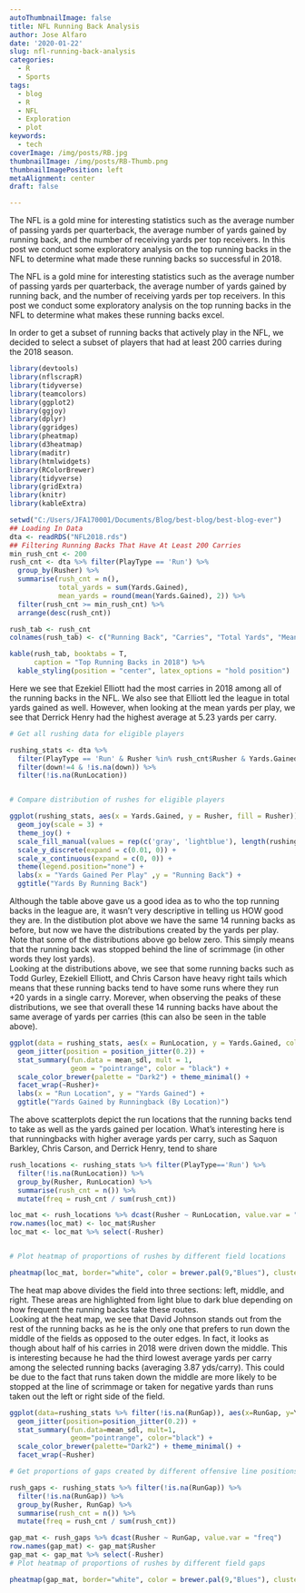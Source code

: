 ---
autoThumbnailImage: false
title: NFL Running Back Analysis
author: Jose Alfaro
date: '2020-01-22'
slug: nfl-running-back-analysis
categories:
  - R
  - Sports
tags:
  - blog
  - R
  - NFL
  - Exploration
  - plot
keywords:
  - tech
coverImage: /img/posts/RB.jpg
thumbnailImage: /img/posts/RB-Thumb.png
thumbnailImagePosition: left
metaAlignment: center
draft: false

---
The NFL is a gold mine for interesting statistics such as the average number of passing yards per quarterback, the average number of yards gained by running back, and the number of receiving yards per top receivers. In this post we conduct some exploratory analysis on the top running backs in the NFL to determine what made these running backs so successful in 2018.
<!--more-->

The NFL is a gold mine for interesting statistics such as the average number of passing yards per quarterback, the average number of yards gained by running back, and the number of receiving yards per top receivers. In this post we conduct some exploratory analysis on the top running backs in the NFL to determine what makes these running backs excel.  

In order to get a subset of running backs that actively play in the NFL, we decided to select a subset of players that had at least 200 carries during the 2018 season. 

```{R message=FALSE, warning=FALSE, include=FALSE}
library(devtools)
library(nflscrapR)
library(tidyverse)
library(teamcolors)
library(ggplot2)
library(ggjoy)
library(dplyr)
library(ggridges)
library(pheatmap)
library(d3heatmap)
library(maditr)
library(htmlwidgets)
library(RColorBrewer)
library(tidyverse)
library(gridExtra)
library(knitr)
library(kableExtra)
```

```{R echo=TRUE, message=FALSE, warning=FALSE}
setwd("C:/Users/JFA170001/Documents/Blog/best-blog/best-blog-ever")
## Loading In Data
dta <- readRDS("NFL2018.rds")
## Filtering Running Backs That Have At Least 200 Carries
min_rush_cnt <- 200
rush_cnt <- dta %>% filter(PlayType == 'Run') %>%
  group_by(Rusher) %>% 
  summarise(rush_cnt = n(),
            total_yards = sum(Yards.Gained),
            mean_yards = round(mean(Yards.Gained), 2)) %>%
  filter(rush_cnt >= min_rush_cnt) %>%
  arrange(desc(rush_cnt))

rush_tab <- rush_cnt
colnames(rush_tab) <- c("Running Back", "Carries", "Total Yards", "Mean Yards")

kable(rush_tab, booktabs = T,
      caption = "Top Running Backs in 2018") %>%
  kable_styling(position = "center", latex_options = "hold position")
```

Here we see that Ezekiel Elliott had the most carries in 2018 among all of the running backs in the NFL. We also see that Elliott led the league in total yards gained as well. However, when looking at the mean yards per play, we see that Derrick Henry had the highest average at 5.23 yards per carry.

```{R message=FALSE, warning=FALSE}
# Get all rushing data for eligible players

rushing_stats <- dta %>%
  filter(PlayType == 'Run' & Rusher %in% rush_cnt$Rusher & Yards.Gained <=50) %>%
  filter(down!=4 & !is.na(down)) %>%
  filter(!is.na(RunLocation))


# Compare distribution of rushes for eligible players

ggplot(rushing_stats, aes(x = Yards.Gained, y = Rusher, fill = Rusher)) +
  geom_joy(scale = 3) +
  theme_joy() +
  scale_fill_manual(values = rep(c('gray', 'lightblue'), length(rushing_stats$Rusher)/2)) +
  scale_y_discrete(expand = c(0.01, 0)) +
  scale_x_continuous(expand = c(0, 0)) +
  theme(legend.position="none") +
  labs(x = "Yards Gained Per Play" ,y = "Running Back") + 
  ggtitle("Yards By Running Back")
```
Although the table above gave us a good idea as to who the top running backs in the league are, it wasn't very descriptive in telling us HOW good they are. In the distibution plot above we have the same 14 running backs as before, but now we have the distributions created by the yards per play. Note that some of the distributions above go below zero. This simply means that the running back was stopped behind the line of scrimmage (in other words they lost yards).  
Looking at the distributions above, we see that some running backs such as Todd Gurley, Ezekiell Elliott, and Chris Carson have heavy right tails which means that these running backs tend to have some runs where they run +20 yards in a single carry. Morever, when observing the peaks of these distributions, we see that overall these 14 running backs have about the same average of yards per carries (this can also be seen in the table above). 

```{R message=FALSE, warning=FALSE}
ggplot(data = rushing_stats, aes(x = RunLocation, y = Yards.Gained, color = RunLocation)) +
  geom_jitter(position = position_jitter(0.2)) +
  stat_summary(fun.data = mean_sdl, mult = 1, 
               geom = "pointrange", color = "black") +
  scale_color_brewer(palette = "Dark2") + theme_minimal() +
  facet_wrap(~Rusher)+
  labs(x = "Run Location", y = "Yards Gained") +
  ggtitle("Yards Gained by Runningback (By Location)")
```

The above scatterplots depict the run locations that the running backs tend to take as well as the yards gained per location. What's interesting here is that runningbacks with higher average yards per carry, such as Saquon Barkley, Chris Carson, and Derrick Henry, tend to share  

```{R message=FALSE, warning=FALSE}
rush_locations <- rushing_stats %>% filter(PlayType=='Run') %>%
  filter(!is.na(RunLocation)) %>%
  group_by(Rusher, RunLocation) %>%
  summarise(rush_cnt = n()) %>%
  mutate(freq = rush_cnt / sum(rush_cnt))

loc_mat <- rush_locations %>% dcast(Rusher ~ RunLocation, value.var = "freq")
row.names(loc_mat) <- loc_mat$Rusher
loc_mat <- loc_mat %>% select(-Rusher)


# Plot heatmap of proportions of rushes by different field locations

pheatmap(loc_mat, border="white", color = brewer.pal(9,"Blues"), cluster_cols=FALSE)
```
The heat map above divides the field into three sections: left, middle, and right. These areas are highlighted from light blue to dark blue depending on how frequent the running backs take these routes.  
Looking at the heat map, we see that David Johnson stands out from the rest of the running backs as he is the only one that prefers to run down the middle of the fields as opposed to the outer edges. In fact, it looks as though about half of his carries in 2018 were driven down the middle. This is interesting because he had the third lowest average yards per carry among the selected running backs (averaging 3.87 yds/carry). This could be due to the fact that runs taken down the middle are more likely to be stopped at the line of scrimmage or taken for negative yards than runs taken out the left or right side of the field.


```{R message=FALSE, warning=FALSE}
ggplot(data=rushing_stats %>% filter(!is.na(RunGap)), aes(x=RunGap, y=Yards.Gained, color=RunGap)) +
  geom_jitter(position=position_jitter(0.2)) +
  stat_summary(fun.data=mean_sdl, mult=1, 
               geom="pointrange", color="black") +
  scale_color_brewer(palette="Dark2") + theme_minimal() +
  facet_wrap(~Rusher)
```

```{R message=FALSE, warning=FALSE}
# Get proportions of gaps created by different offensive line positions

rush_gaps <- rushing_stats %>% filter(!is.na(RunGap)) %>%
  filter(!is.na(RunGap)) %>%
  group_by(Rusher, RunGap) %>%
  summarise(rush_cnt = n()) %>%
  mutate(freq = rush_cnt / sum(rush_cnt))

gap_mat <- rush_gaps %>% dcast(Rusher ~ RunGap, value.var = "freq")
row.names(gap_mat) <- gap_mat$Rusher
gap_mat <- gap_mat %>% select(-Rusher)
# Plot heatmap of proportions of rushes by different field gaps

pheatmap(gap_mat, border="white", color = brewer.pal(9,"Blues"), cluster_cols=FALSE)

```